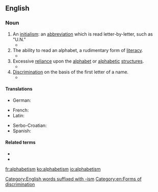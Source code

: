 ==English==

===Noun===
{{wikipedia}}
{{en-noun}}

# An [[initialism]]: an [[abbreviation]] which is read letter-by-letter, such as "U.N."
#* {{quote-book|year=2002|author=Gunnel Tottie|title=An Introduction To American English|url=http://books.google.com/books?id=WWDUtK-f1tQC|publisher=Blackwell Publishing|isbn=0631197923|page=118|passage=Some '''alphabetisms''' are written as if they weren't '''alphabetisms''' at all, like ''deejay'' for ''DJ'', ''disc jockey'', or ''emcee'' for ''MC'', master of ceremonies.}}
# The ability to read an alphabet, a rudimentary form of [[literacy]].
#* {{quote-book|year=2001|author=Ziony Zevit|title=The Religions of Ancient Israel: A Synthesis of Parallactic Approaches|url=http://books.google.com/books?id=db4hr55j0yYC|publisher=Continuum International Publishing Group|isbn=0826463398|page=639|passage=Some of the activities involved in ... corvée and military needs stimulated the spread of a certain type of minimal '''alphabetism''' for inventorying and most likely encouraged the development of a professional scribalism for record-keeping and book-keeping.}}
# Excessive [[reliance]] upon the [[alphabet]] or [[alphabetic]] [[structures]].
#* {{quote-book|year=2006|author=Daniel Doron Silverman|title=A Critical Introduction to Phonology: Of Sound, Mind and Body|url=http://books.google.com/books?id=XWMKDj6umvgC|publisher=Continuum International Publishing Group|isbn=0826486606|page=208|passage=The answer, I suggest, is that phonemism is rooted in '''alphabetism'''. Indeed, many linguists have suggested that there really is a /g/ phoneme at the end of 'fang' and other [ŋ]-final words in English, except that they are not pronounced!}}
# [[discrimination|Discrimination]] on the basis of the first letter of a name.
#* {{quote-book|year=1983|title=The Pursuit of Virtue and Other Tory Notions|page=134|passage=The injustice of "'''alphabetism'''" is, of course, a thorn in the Zitser side, and he playfully promises to assign the problem to "alphabetically neutral" aides.|author=George F. Will}}

====Translations====
{{trans-top|form of literacy}}
* German: {{t+|de|Alphabetismus|m}}
{{trans-mid}}
{{trans-bottom}}

{{trans-top|form of discrimination}}
* French: {{t+|fr|alphabétisme|m}}
* Latin: {{t-check|la|alphabetismus|m}}
{{trans-mid}}
* Serbo-Croatian: {{t|sh|alfabetizam|m}}
* Spanish: {{t|es|alfabetismo|m}}
{{trans-bottom}}

====Related terms====
* {{l|en|alphabetization}}
* {{l|en|analphabetism}}

[[Category:English words suffixed with -ism]]
[[Category:en:Forms of discrimination]]

[[fr:alphabetism]]
[[ko:alphabetism]]
[[io:alphabetism]]